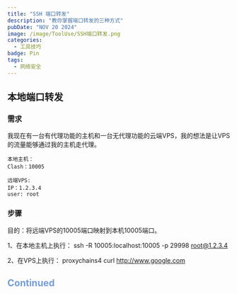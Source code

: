 ```yaml
---
title: "SSH 端口转发"
description: "教你掌握端口转发的三种方式"
pubDate: "NOV 20 2024"
image: /image/ToolUse/SSH端口转发.png
categories:
  - 工具技巧
badge: Pin
tags: 
  - 网络安全
---
```


## 本地端口转发

### 需求
我现在有一台有代理功能的主机和一台无代理功能的云端VPS，我的想法是让VPS的流量能够通过我的主机走代理。
```
本地主机：
Clash：10005

远端VPS:
IP：1.2.3.4
user: root
```
### 步骤
目的：将远端VPS的10005端口映射到本机10005端口。

1、在本地主机上执行：
<Success>ssh -R 10005:localhost:10005 -p 29998 root@1.2.3.4</Success>

2、在VPS上执行：
<Success>proxychains4 curl http://www.google.com</Success>

## <font color = "#749DD6">Continued</font>